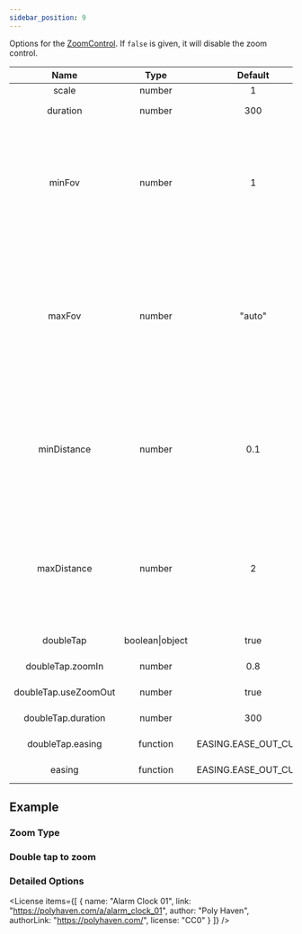 ```yaml
---
sidebar_position: 9
---
```



<OptionDescriptor type="boolean | ZoomControlOptions" defaultVal="true" />

Options for the [ZoomControl](/docs/api/ZoomControl).
If `false` is given, it will disable the zoom control.

|Name|Type|Default|Description|
|:---:|:---:|:---:|---|
|scale|number|1|Scale factor for rotation|
|duration|number|300|Duration of the input animation (ms)|
|minFov|number|1|Minimum vertical fov(field of view).<div className="admonition admonition-caution alert alert--warning"><div className="admonition-heading"><h5><span className="admonition-icon"><svg xmlns="http://www.w3.org/2000/svg" width="16" height="16" viewBox="0 0 16 16"><path fillRule="evenodd" d="M8.893 1.5c-.183-.31-.52-.5-.887-.5s-.703.19-.886.5L.138 13.499a.98.98 0 0 0 0 1.001c.193.31.53.501.886.501h13.964c.367 0 .704-.19.877-.5a1.03 1.03 0 0 0 .01-1.002L8.893 1.5zm.133 11.497H6.987v-2.003h2.039v2.003zm0-3.004H6.987V5.987h2.039v4.006z"></path></svg></span>caution</h5></div><div className="admonition-content"><p>Only available when type is "fov"</p></div></div>You can get a bigger image with the smaller value of this.|
|maxFov|number|"auto"|Maximum vertical fov(field of view).<div className="admonition admonition-caution alert alert--warning"><div className="admonition-heading"><h5><span className="admonition-icon"><svg xmlns="http://www.w3.org/2000/svg" width="16" height="16" viewBox="0 0 16 16"><path fillRule="evenodd" d="M8.893 1.5c-.183-.31-.52-.5-.887-.5s-.703.19-.886.5L.138 13.499a.98.98 0 0 0 0 1.001c.193.31.53.501.886.501h13.964c.367 0 .704-.19.877-.5a1.03 1.03 0 0 0 .01-1.002L8.893 1.5zm.133 11.497H6.987v-2.003h2.039v2.003zm0-3.004H6.987V5.987h2.039v4.006z"></path></svg></span>caution</h5></div><div className="admonition-content"><p>Only available when type is "fov"</p></div></div>You can get a smaller image with the bigger value of this.<br />If `"auto"` is given, it will use `Math.min(default fov + 45, 175)`|
|minDistance|number|0.1|Minimum camera distance.<div className="admonition admonition-caution alert alert--warning"><div className="admonition-heading"><h5><span className="admonition-icon"><svg xmlns="http://www.w3.org/2000/svg" width="16" height="16" viewBox="0 0 16 16"><path fillRule="evenodd" d="M8.893 1.5c-.183-.31-.52-.5-.887-.5s-.703.19-.886.5L.138 13.499a.98.98 0 0 0 0 1.001c.193.31.53.501.886.501h13.964c.367 0 .704-.19.877-.5a1.03 1.03 0 0 0 .01-1.002L8.893 1.5zm.133 11.497H6.987v-2.003h2.039v2.003zm0-3.004H6.987V5.987h2.039v4.006z"></path></svg></span>caution</h5></div><div className="admonition-content"><p>Only available when type is "distance"</p></div></div>This will be scaled to camera's default distance([camera.baseDistance](/docs/api/Camera#baseDistance))|
|maxDistance|number|2|Maximum camera distance.<div className="admonition admonition-caution alert alert--warning"><div className="admonition-heading"><h5><span className="admonition-icon"><svg xmlns="http://www.w3.org/2000/svg" width="16" height="16" viewBox="0 0 16 16"><path fillRule="evenodd" d="M8.893 1.5c-.183-.31-.52-.5-.887-.5s-.703.19-.886.5L.138 13.499a.98.98 0 0 0 0 1.001c.193.31.53.501.886.501h13.964c.367 0 .704-.19.877-.5a1.03 1.03 0 0 0 .01-1.002L8.893 1.5zm.133 11.497H6.987v-2.003h2.039v2.003zm0-3.004H6.987V5.987h2.039v4.006z"></path></svg></span>caution</h5></div><div className="admonition-content"><p>Only available when type is "distance"</p></div></div>This will be scaled to camera's default distance([camera.baseDistance](/docs/api/Camera#baseDistance))|
|doubleTap|boolean\|object|true|Configures double tap to zoom behavior, `false` to disable|
|doubleTap.zoomIn|number|0.8|Zoom-in value, relative to fov/distance range.max|
|doubleTap.useZoomOut|number|true|Whether to use zoom-out behavior on double tap|
|doubleTap.duration|number|300|Duration of the zoom-in and zoom-out animation|
|doubleTap.easing|function|EASING.EASE_OUT_CUBIC|Zoom-in value, relative to fov/distance range.max|
|easing|function|EASING.EASE_OUT_CUBIC|Easing function of the animation|

## Example
<div className="columns">
  <div className="column is-6">
    <View3D
      src="/egjs-view3d/model/draco/alarm.glb"
      poster="/egjs-view3d/poster/alarm.png"
      zoom={true}
      showExampleCode
      clickToLoad />
  </div>
  <div className="column is-6">
    <View3D
      src="/egjs-view3d/model/draco/alarm.glb"
      poster="/egjs-view3d/poster/alarm.png"
      zoom={false}
      showExampleCode
      clickToLoad />
  </div>
</div>

### Zoom Type
<div className="columns">
  <div className="column is-6">
    <View3D
      src="/egjs-view3d/model/draco/alarm.glb"
      poster="/egjs-view3d/poster/alarm.png"
      zoom={{
        type: "fov"
      }}
      showExampleCode
      clickToLoad />
  </div>
  <div className="column is-6">
    <View3D
      src="/egjs-view3d/model/draco/alarm.glb"
      poster="/egjs-view3d/poster/alarm.png"
      zoom={{
        type: "distance"
      }}
      showExampleCode
      clickToLoad />
  </div>
</div>

### Double tap to zoom
<div className="columns">
  <div className="column is-6">
    <View3D
      src="/egjs-view3d/model/draco/alarm.glb"
      poster="/egjs-view3d/poster/alarm.png"
      zoom={{
        doubleTap: {
          zoomIn: 0.5,
          useZoomOut: false,
          duration: 100
        }
      }}
      showExampleCode
      clickToLoad />
  </div>
  <div className="column is-6">
    <View3D
      src="/egjs-view3d/model/draco/alarm.glb"
      poster="/egjs-view3d/poster/alarm.png"
      zoom={{ doubleTap: false }}
      showExampleCode
      clickToLoad />
  </div>
</div>

### Detailed Options
<div className="columns">
  <div className="column is-6">
    <View3D
      src="/egjs-view3d/model/draco/alarm.glb"
      poster="/egjs-view3d/poster/alarm.png"
      zoom={{
        scale: 2,
        duration: 2000,
        minFov: 30,
        maxFov: 120
      }}
      showExampleCode
      clickToLoad />
  </div>
  <div className="column is-6">
    <View3D
      src="/egjs-view3d/model/draco/alarm.glb"
      poster="/egjs-view3d/poster/alarm.png"
      zoom={{
        scale: 2,
        duration: 2000,
        minFov: 30,
        maxFov: 120
      }}
      showExampleCode
      clickToLoad />
  </div>
</div>

<License items={[
  {
    name: "Alarm Clock 01",
    link: "https://polyhaven.com/a/alarm_clock_01",
    author: "Poly Haven",
    authorLink: "https://polyhaven.com/",
    license: "CC0"
  }
]} />
